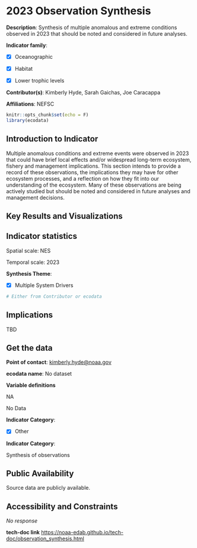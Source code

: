 # 2023 Observation Synthesis

**Description**: Synthesis of multiple anomalous and extreme conditions observed in 2023 that should be noted and considered in future analyses.

**Indicator family**: 

- [X] Oceanographic
- [X] Habitat
- [X] Lower trophic levels


**Contributor(s)**: Kimberly Hyde, Sarah Gaichas, Joe Caracappa

**Affiliations**: NEFSC

```{r echo=FALSE}
knitr::opts_chunk$set(echo = F)
library(ecodata)
```
## Introduction to Indicator
Multiple anomalous conditions and extreme events were observed in 2023 that could have brief local effects and/or widespread long-term ecosystem, fishery and management implications. This section intends to provide a record of these observations, the implications they may have for other ecosystem processes, and a reflection on how they fit into our understanding of the ecosystem. Many of these observations are being actively studied but should be noted and considered in future analyses and management decisions.

## Key Results and Visualizations



## Indicator statistics 
Spatial scale: NES

Temporal scale: 2023

**Synthesis Theme**:

- [X] Multiple System Drivers


```{r autostats_observation_synthesis}
# Either from Contributor or ecodata
```

## Implications
TBD

## Get the data

**Point of contact**: [kimberly.hyde@noaa.gov](mailto:kimberly.hyde@noaa.gov){.email}

**ecodata name**: No dataset

**Variable definitions**

NA


No Data

**Indicator Category**:

- [X] Other


**Indicator Category**:

Synthesis of observations

## Public Availability

Source data are publicly available.

## Accessibility and Constraints

_No response_

**tech-doc link**
<https://noaa-edab.github.io/tech-doc/observation_synthesis.html>

